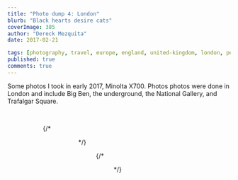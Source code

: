 ```yaml
---
title: "Photo dump 4: London"
blurb: "Black hearts desire cats"
coverImage: 385
author: "Dereck Mezquita"
date: 2017-02-21

tags: [photography, travel, europe, england, united-kingdom, london, personal]
published: true
comments: true
---
```


Some photos I took in early 2017, Minolta X700. Photos photos were done in London and include Big Ben, the underground, the National Gallery, and Trafalgar Square.

<br/>

<Figure src="/blog/20170221_photo-dump-4-london/20170221_photoRoll3_1.jpg" />

<Figure src="/blog/20170221_photo-dump-4-london/20170221_photoRoll3_2.jpg" />

{/*
<Figure src="/blog/20170221_photo-dump-4-london/20170221_photoRoll3_3.jpg" />

<Figure src="/blog/20170221_photo-dump-4-london/20170221_photoRoll3_4.jpg" />
*/}

<Figure src="/blog/20170221_photo-dump-4-london/20170221_photoRoll4_1.jpg" />

{/*
<Figure src="/blog/20170221_photo-dump-4-london/20170221_photoRoll4_2.jpg" />
*/}

<Figure src="/blog/20170221_photo-dump-4-london/20170221_photoRoll4_3.jpg" />

<Figure src="/blog/20170221_photo-dump-4-london/20170221_photoRoll4_4.jpg" />

<Figure src="/blog/20170221_photo-dump-4-london/20170221_photoRoll4_5.jpg" />

<Figure src="/blog/20170221_photo-dump-4-london/20170221_photoRoll4_6.jpg" />


<Figure src="/blog/20170221_photo-dump-4-london/20170221_photoRoll5_1.jpg" />

<Figure src="/blog/20170221_photo-dump-4-london/20170221_photoRoll5_2.jpg" />

<Figure src="/blog/20170221_photo-dump-4-london/20170221_photoRoll5_3.jpg" />

<Figure src="/blog/20170221_photo-dump-4-london/20170221_photoRoll5_4.jpg" />

<Figure src="/blog/20170221_photo-dump-4-london/20170712_photoRoll6_1.jpg" />

<Figure src="/blog/20170221_photo-dump-4-london/20170712_photoRoll6_2.jpg" />

<Figure src="/blog/20170221_photo-dump-4-london/20170712_photoRoll6_3.jpg" />

<Figure src="/blog/20170221_photo-dump-4-london/20170712_photoRoll6_4.jpg" />

<Figure src="/blog/20170221_photo-dump-4-london/20170712_photoRoll6_5.jpg" />
